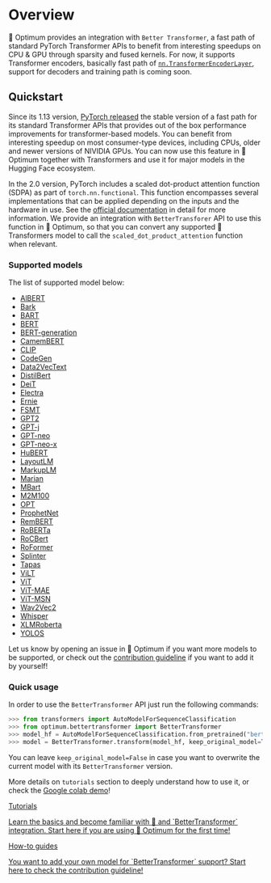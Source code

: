 <!--Copyright 2022 The HuggingFace Team. All rights reserved.

Licensed under the Apache License, Version 2.0 (the "License"); you may not use this file except in compliance with
the License. You may obtain a copy of the License at

http://www.apache.org/licenses/LICENSE-2.0

Unless required by applicable law or agreed to in writing, software distributed under the License is distributed on
an "AS IS" BASIS, WITHOUT WARRANTIES OR CONDITIONS OF ANY KIND, either express or implied. See the License for the
specific language governing permissions and limitations under the License.
-->

# Overview

🤗 Optimum provides an integration with `Better Transformer`, a fast path of standard PyTorch Transformer APIs to benefit from interesting speedups on CPU & GPU through sparsity and fused kernels. For now, it supports Transformer encoders, basically fast path of [`nn.TransformerEncoderLayer`](https://pytorch.org/blog/a-better-transformer-for-fast-transformer-encoder-inference/),
support for decoders and training path is coming soon.

## Quickstart

Since its 1.13 version, [PyTorch released](https://pytorch.org/blog/PyTorch-1.13-release/) the stable version of a fast path for its standard Transformer APIs that provides out of the box performance improvements for transformer-based models. You can benefit from interesting speedup on most consumer-type devices, including CPUs, older and newer versions of NIVIDIA GPUs.
You can now use this feature in 🤗 Optimum together with Transformers and use it for major models in the Hugging Face ecosystem.

In the 2.0 version, PyTorch includes a scaled dot-product attention function (SDPA) as part of `torch.nn.functional`. This function encompasses several implementations that can be applied depending on the inputs and the hardware in use. See the [official documentation](https://pytorch.org/docs/master/generated/torch.nn.functional.scaled_dot_product_attention) in detail for more information.
We provide an integration with `BetterTransforer` API to use this function in 🤗 Optimum, so that you can convert any supported 🤗 Transformers model to call the `scaled_dot_product_attention` function when relevant.


### Supported models

The list of supported model below:

- [AlBERT](https://arxiv.org/abs/1909.11942)
- [Bark](https://github.com/suno-ai/bark)
- [BART](https://arxiv.org/abs/1910.13461)
- [BERT](https://arxiv.org/abs/1810.04805)
- [BERT-generation](https://arxiv.org/abs/1907.12461)
- [CamemBERT](https://arxiv.org/abs/1911.03894)
- [CLIP](https://arxiv.org/abs/2103.00020)
- [CodeGen](https://arxiv.org/abs/2203.13474)
- [Data2VecText](https://arxiv.org/abs/2202.03555)
- [DistilBert](https://arxiv.org/abs/1910.01108)
- [DeiT](https://arxiv.org/abs/2012.12877)
- [Electra](https://arxiv.org/abs/2003.10555)
- [Ernie](https://arxiv.org/abs/1904.09223)
- [FSMT](https://arxiv.org/abs/1907.06616)
- [GPT2](https://d4mucfpksywv.cloudfront.net/better-language-models/language_models_are_unsupervised_multitask_learners.pdf)
- [GPT-j](https://huggingface.co/EleutherAI/gpt-j-6B)
- [GPT-neo](https://github.com/EleutherAI/gpt-neo)
- [GPT-neo-x](https://arxiv.org/abs/2204.06745)
- [HuBERT](https://arxiv.org/pdf/2106.07447.pdf)
- [LayoutLM](https://arxiv.org/abs/1912.13318)
- [MarkupLM](https://arxiv.org/abs/2110.08518)
- [Marian](https://arxiv.org/abs/1804.00344)
- [MBart](https://arxiv.org/abs/2001.08210)
- [M2M100](https://arxiv.org/abs/2010.11125)
- [OPT](https://arxiv.org/abs/2205.01068)
- [ProphetNet](https://arxiv.org/abs/2001.04063)
- [RemBERT](https://arxiv.org/abs/2010.12821)
- [RoBERTa](https://arxiv.org/abs/1907.11692)
- [RoCBert](https://aclanthology.org/2022.acl-long.65.pdf)
- [RoFormer](https://arxiv.org/abs/2104.09864)
- [Splinter](https://arxiv.org/abs/2101.00438)
- [Tapas](https://arxiv.org/abs/2211.06550)
- [ViLT](https://arxiv.org/abs/2102.03334)
- [ViT](https://arxiv.org/abs/2010.11929)
- [ViT-MAE](https://arxiv.org/abs/2111.06377)
- [ViT-MSN](https://arxiv.org/abs/2204.07141)
- [Wav2Vec2](https://arxiv.org/abs/2006.11477)
- [Whisper](https://cdn.openai.com/papers/whisper.pdf)
- [XLMRoberta](https://arxiv.org/abs/1911.02116)
- [YOLOS](https://arxiv.org/abs/2106.00666)

Let us know by opening an issue in 🤗 Optimum if you want more models to be supported, or check out the [contribution guideline](https://huggingface.co/docs/optimum/bettertransformer/tutorials/contribute) if you want to add it by yourself!

### Quick usage

In order to use the `BetterTransformer` API just run the following commands:

```python
>>> from transformers import AutoModelForSequenceClassification
>>> from optimum.bettertransformer import BetterTransformer
>>> model_hf = AutoModelForSequenceClassification.from_pretrained("bert-base-cased")
>>> model = BetterTransformer.transform(model_hf, keep_original_model=True)
```
You can leave `keep_original_model=False` in case you want to overwrite the current model with its `BetterTransformer` version.

More details on `tutorials` section to deeply understand how to use it, or check the [Google colab demo](https://colab.research.google.com/drive/1Lv2RCG_AT6bZNdlL1oDDNNiwBBuirwI-?usp=sharing)!


<div class="mt-10">
  <div class="w-full flex flex-col space-y-4 md:space-y-0 md:grid md:grid-cols-2 md:gap-y-4 md:gap-x-5">
    <a class="!no-underline border dark:border-gray-700 p-5 rounded-lg shadow hover:shadow-lg" href="./tutorials/convert"
      ><div class="w-full text-center bg-gradient-to-br from-blue-400 to-blue-500 rounded-lg py-1.5 font-semibold mb-5 text-white text-lg leading-relaxed">Tutorials</div>
      <p class="text-gray-700">Learn the basics and become familiar with 🤗 and `BetterTransformer` integration. Start here if you are using 🤗 Optimum for the first time!</p>
    </a>
    <a class="!no-underline border dark:border-gray-700 p-5 rounded-lg shadow hover:shadow-lg" href="./tutorials/contribute"
      ><div class="w-full text-center bg-gradient-to-br from-indigo-400 to-indigo-500 rounded-lg py-1.5 font-semibold mb-5 text-white text-lg leading-relaxed">How-to guides</div>
      <p class="text-gray-700">You want to add your own model for `BetterTransformer` support? Start here to check the contribution guideline!</p>
    </a>
  </div>
</div>
